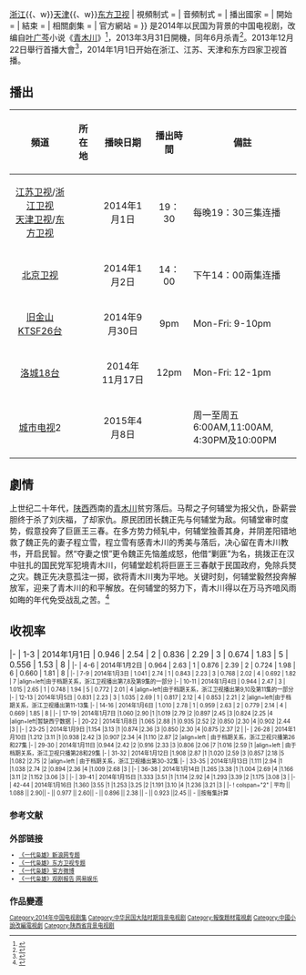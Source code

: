 {{电视节目
| 名稱 = 一代枭雄
| 英文名稱 = ''Generation of Dignity''
| 原名 =
| 圖片 = [[File:一代枭雄.jpg|250px]]
| 圖說 = 
| 分類 = 年代、传奇
| 原創者 = [[叶广芩|叶广芩]]《青木川》
| 編劇 = 史梦甄
| 導演 = 余丁
| 演出 = [[孙红雷|孙红雷]]、[[巍子|巍子]]、[[陈数|陈数]]、[[陈祉希|陈祉希]]、[[郭珍霓|郭珍霓]]
| 配音 = 
| 旁白 = 
| 主題曲 =
| 片尾曲 =
| 配乐 = [[刘隽皓|刘隽皓]]、李军 [音乐监制]
| 國家 = {{CHN}}
| 語言 = [[普通话|普通话]]
| 季數 = 
| 原集數 = 44
| 每集列表 = 
| 製片人 = 马思竑
| 出品人 = 杨震华、马振海、丁芯
| 监制= 卜宇、万克、杨文红、<br>夏陈安、覃信刚、麻宝洲、<br>景志刚、孔令泉、赵树清 等
| 執行製作 = 孙镮
| 制作公司 = 思宏工作室、上海新文化传媒
| 拍攝地 = 
| 摄影 = 谢泽
| 每集長 = 
| 电视网 = [[江苏卫视|江苏]]{{、w}}[[浙江卫视|浙江]]{{、w}}[[天津卫视|天津]]{{、w}}[[东方卫视|东方卫视]]
| 視頻制式 =
| 音頻制式 =
| 播出國家 = {{CHN}}
| 開始 = {{start date|2014|1|1}}
| 結束 = {{end date|2014|1|16}}
| 相關劇集 =
| 官方網站 =
}}
{{engname|《一代枭雄》|Generation of Dignity}} 是2014年以民国为背景的中国电视剧，改编自[[叶广芩|叶广芩]]小说《[[青木川|青木川]]》<ref>{{Cite web |url=http://www.cssn.cn/wx/wx_whsd/201401/t20140112_941481.shtml |title=叶广芩小说《青木川》改编电视剧《一代枭雄》成开年大戏 |accessdate=2014-01-13 |archive-date=2014-01-13 |archive-url=https://web.archive.org/web/20140113131833/http://www.cssn.cn/wx/wx_whsd/201401/t20140112_941481.shtml |dead-url=no }}</ref>，2013年3月31日開機，同年6月杀青<ref>{{Cite web |url=http://news.xinhuanet.com/ent/2013-05/14/c_124708662.htm |title=陈数《一代枭雄》造型曝光 剧中成孙红雷"女神" |access-date=2013-10-27 |archive-date=2013-11-16 |archive-url=https://web.archive.org/web/20131116084951/http://news.xinhuanet.com/ent/2013-05/14/c_124708662.htm |dead-url=no }}</ref>。2013年12月22日舉行首播大會<ref>{{Cite web |url=http://ent.qq.com/a/20131224/000051.htm#p=4 |title=《一代枭雄》孙红雷炮轰无良资方 自爆曾被坑过 |access-date=2013-12-23 |archive-date=2020-11-06 |archive-url=https://web.archive.org/web/20201106170901/https://ent.qq.com/a/20131224/000051.htm#p=4 |dead-url=no }}</ref>，2014年1月1日开始在浙江、江苏、天津和东方四家卫视首播。

== 播出 ==
{| class="wikitable" width="65%"
|- 
!頻道||所在地||播映日期||播出時間||備註
|-
|<center>[[江苏卫视|江苏卫视]]/[[浙江卫视|浙江卫视]]<br>[[天津卫视|天津卫视]]/[[东方卫视|东方卫视]]||<center>{{CHN}}||<center>2014年1月1日||<center>19：30||每晚19：30三集连播
|-
|<center>[[北京卫视|北京卫视]]||<center>{{CHN}}||<center>2014年1月2日||<center>14：00||下午14：00兩集连播
|-
|<center>[[KTSF|旧金山 KTSF26台]]||<center>{{USA}}||<center>2014年9月30日||<center> 9pm||Mon-Fri: 9-10pm
|-
|<center>[[KSCI|洛城18台]]||<center>{{USA}}||<center>2014年11月17日 ||<center> 12pm||Mon-Fri: 12-1pm
|-
|<center>[[城市电视|城市电视]]2||<center>{{CAN}}||<center>2015年4月8日|| ||周一至周五6:00AM,11:00AM,<br>4:30PM及10:00PM
|}

== 劇情 ==
上世纪二十年代，[[陕西|陕西]]西南的[[青木川|青木川]]贫穷落后。马帮之子何辅堂为报父仇，卧薪尝胆终于杀了刘庆福，了却家仇。原民团团长魏正先与何辅堂为敌。何辅堂审时度势，假意投奔了巨匪王三春。在多方势力倾轧中，何辅堂独善其身，并阴差阳错地救了魏正先的妻子程立雪，程立雪有感青木川的秀美与落后，决心留在青木川教书，开启民智。然“夺妻之恨”更令魏正先恼羞成怒，他借“剿匪”为名，挑拨正在汉中驻扎的国民党军犯境青木川，何辅堂趁机将巨匪王三春献于民国政府，免除兵燹之灾。魏正先决意孤注一掷，欲将青木川夷为平地。关键时刻，何辅堂毅然投奔解放军，迎来了青木川的和平解放。在何辅堂的努力下，青木川得以在万马齐喑风雨如晦的年代免受战乱之苦。<ref>{{Cite web |url=http://tv.sohu.com/s2013/ydxx/ |title=一代枭雄剧情介绍 |access-date=2014-01-16 |archive-date=2021-05-18 |archive-url=https://web.archive.org/web/20210518185401/https://tv.sohu.com/s2013/ydxx/ |dead-url=no }}</ref>

== 收视率 ==
{{收视率表格
| 收视地区 = {{CHN}}
| 表格宽度 = 100%
| 标题字体颜色 = black
| 多频道 = yes <!-- 最多支持4个频道的收视信息 -->
| 频道 = 浙江卫视
| 频道1 = 天津卫视
| 频道2 = 东方卫视
| 频道3 = 江苏卫视
| 首播 = yes
| 数据来源 = CSM50
| num_column = 15 <!-- 第一行所占列数 -->
| num_row = 2 <!-- “集数”和“播出日期”所合并的行数，此处固定为2 -->
| 备注 = yes <!-- 如果不写no则默认为有备注 -->
| 备注宽度 = 30%
}}
|-
| 1-3
| 2014年1月1日
| 0.946
| 2.54
| 2
| 0.836
| 2.29
| 3
| 0.674
| 1.83
| 5
| 0.556
| 1.53
| 8
|<small>
|-
| 4-6
| 2014年1月2日
| 0.964
| 2.63
| 1
| 0.876
| 2.39
| 2
| 0.724
| 1.98
| 6
| 0.660
| 1.81
| 8
|<small>
|-
| 7-9
| 2014年1月3日
| 1.041
| 2.74
| 1
| 0.843
| 2.23
| 3
| 0.768
| 2.02
| 4
| 0.692
| 1.82
| 7
|align=left|由于档期关系，浙江卫视播出第7,8及第9集的一部分
|-
| 10-11
| 2014年1月4日
| 0.944
| 2.47
| 3
| 1.015
| 2.65
| 1
| 0.748
| 1.94
| 5
| 0.772
| 2.01
| 4
|align=left|由于档期关系，浙江卫视播出第9,10及第11集的一部分
|-
| 12-13
| 2014年1月5日
| 0.831
| 2.23
| 3
| 1.035
| 2.69
| 1
| 0.817
| 2.12
| 4
| 0.853
| 2.21
| 2
|align=left|由于档期关系，浙江卫视播出第11-13集
|-
| 14-16
| 2014年1月6日
| 1.010
| 2.78
| 1 
| 0.959
| 2.63
| 2
| 0.779
| 2.14
| 4
| 0.669
| 1.85
| 8
|
|-
| 17-19
| 2014年1月7日
|1.060
|2.90
|1
|1.019
|2.79
|2
|0.897
|2.45
|3
|0.824
|2.25
|4
|align=left|暂缺西宁数据
|-
| 20-22
| 2014年1月8日
|1.065
|2.88
|1
|0.935
|2.52
|2
|0.850
|2.30
|4
|0.902
|2.44
|3
|
|-
| 23-25
| 2014年1月9日
|1.154
|3.13
|1
|0.874
|2.36
|3
|0.850
|2.30
|4
|0.875
|2.37
|2
|
|-
| 26-28
| 2014年1月10日
|1.212
|3.11
|1
|0.938
|2.42
|3
|0.907
|2.34
|4
|1.110
|2.87
|2
|align=left | 由于档期关系，浙江卫视只播第26和27集
|-
| 29-30
| 2014年1月11日
|0.944
|2.42
|2
|0.916
|2.33
|3
|0.806
|2.06
|7
|1.016
|2.59
|1
|align=left | 由于档期关系，浙江卫视只播第28和29集
|-
| 31-32
| 2014年1月12日
|1.908
|2.87
|1
|1.020
|2.59
|3
|0.857
|2.18
|5
|1.082
|2.75
|2
|align=left | 由于档期关系，浙江卫视播出第30-32集
|-
| 33-35
| 2014年1月13日
|1.111
|2.94
|1
|1.038
|2.74
|2
|0.894
|2.36
|4
|1.009
|2.68
|3
|
|-
| 36-38
| 2014年1月14日
|1.265
|3.38
|1
|1.004
|2.69
|4
|1.166
|3.11
|2
|1.152
|3.06
|3
|
|-
| 39-41
| 2014年1月15日
|1.333
|3.51
|1
|1.114
|2.92
|4
|1.293
|3.39
|2
|1.175
|3.08
|3
|
|-
| 42-44
| 2014年1月16日
|1.360
|3.55
|1
|1.253
|3.25
|2
|1.191
|3.10
|4
|1.236
|3.21
|3
|
|-
! colspan="2" | 平均{{ref|ave|[注4]}} || 1.088 || 2.90|| - || 0.977 || 2.60|| - || 0.896 || 2.38 || - || 0.923 ||2.45 || - ||按每集計算 
{{收视率表格/End
|同时段节目 = 
#* [[安徽卫视|安徽卫视]]《[[利箭纵横|利箭纵横]]》(与[[贵州卫视|贵州]]、[[黑龙江卫视|黑龙江]]、[[重庆卫视|重庆卫视]]联播)
#* [[湖南卫视|湖南卫视]]《[[天龙八部_(2013年电视剧)|天龙八部]]》 与 《[[毛泽东_(电视剧)|毛泽东]]》
#* [[四川卫视|四川卫视]]《[[壮士出川|壮士出川]]》
#* [[北京卫视|北京卫视]]《[[无贼|无贼]]》(与[[湖北卫视|湖北]]、[[江西卫视|江西卫视]]联播)/《[[男媒婆|男媒婆]]》
| CSM = yes
|其他备注 = #收视排名不含央视。
#{{note|ave}} 可能并非CSM50的收视率取平均值。
}}

== 参考文献 ==
{{reflist}}

== 外部链接 ==
*[http://ent.sina.com.cn/f/v/ydxx/   《一代枭雄》新浪网专题] {{Wayback|url=http://ent.sina.com.cn/f/v/ydxx/ |date=20201103130207 }}
*[https://web.archive.org/web/20140107162149/http://www.dragontv.cn/dramas/2013-12-13/96a3df13f7f21cdb681d6ac1d511efc7.html  《一代枭雄》东方卫视专题]
*[http://weibo.com/dsjyidaixiaoxiong   《一代枭雄》官方微博] {{Wayback|url=http://weibo.com/dsjyidaixiaoxiong |date=20160218192343 }}
*[http://ent.163.com/14/0109/13/9I5C9J1M00034R94.html   《一代枭雄》观剧报告 网易娱乐] {{Wayback|url=http://ent.163.com/14/0109/13/9I5C9J1M00034R94.html |date=20210302014412 }}

== 作品變遷 ==
{{電視節目的變遷
|電視台= {{CHN}} [[江苏卫视|江苏卫视]]
|播放檔次= 幸福剧场 周一至周五19:30-22:00三集 周六、周日19:30-21:10二集
|節目名稱= 一代枭雄<br>（2014.01.01 - 2014.01.16）
|上一節目=[[幸福媳妇成长记|幸福媳妇成长记]]<br>（2013.12.15 - 2013.12.31）
|下一節目= [[与狼共舞2|与狼共舞2]] <br />（2014.01.17 - 2014.02.02）
|2電視台= {{CHN}} [[浙江卫视|浙江卫视]]
|2播放檔次= [[中国蓝剧场|中国蓝剧场]] 周日至周四19:30-22:00三集 周五、周六19:30-21:00二集
|2節目名稱='''一代枭雄'''<br>（2014.01.01－2014.01.16）
|2上一節目=[[恋爱的那点事儿|恋爱的那点事儿]]<br>（2013.12.23－2013.12.31）
|2下一節目=[[天龍八部_(2013年電視劇)|天龍八部]]<br>（2014.01.17－2014.01.31）
|3電視台={{CHN}} [[东方卫视|东方卫视]] 
|3播放檔次= 梦想剧场 周一至周五19:30-22:00三集 周六、周日19:30-21:10二集
|3上一節目=  [[零下三十八度|零下三十八度]]<br />（2013.12.15 - 2013.12.31）
|3節目名稱= '''一代枭雄'''<br />（2014.01.01 - 2014.01.16）
|3下一節目= [[爱情公寓4|爱情公寓4]]<br />（2014.01.17 - 2014.01.28）
|4電視台={{CHN}} [[天津卫视|天津卫视]] 
|4播放檔次= 快乐生活剧场 周一至周五19:30-22:00三集 周六、周日19:30-21:10二集
|4上一節目=  [[独狼|独狼]]
|4節目名稱= '''一代枭雄'''<br />（2014.01.01 - 2014.01.16）
|4下一節目= [[战火兵魂|战火兵魂]]
}}
{{電視節目的變遷
|電視台= {{USA}} [[KTSF|旧金山 KTSF26台]]
|播放檔次= 周一至周五21:00-22:00一集
|節目名稱= 一代枭雄<br>（2014.09.30－12.01）
|上一節目=[[宫锁连城|宫锁连城]]<br>（2014.07.29－2014.09.29）
|下一節目=[[妹妹_(電視劇)|妹妹]]<br>（2014.12.02－2015.01.01）
}}
{{2014年中國大陸古裝/民初電視劇}}
{{江苏卫视电视剧}}
{{浙江卫视电视剧}}
{{东方卫视电视剧}}

{{DEFAULTSORT:Y一}}
[[Category:2014年中国电视剧集|Category:2014年中国电视剧集]]
[[Category:中华民国大陆时期背景电视剧|Category:中华民国大陆时期背景电视剧]]
[[Category:報復題材電視劇|Category:報復題材電視劇]]
[[Category:中國小說改編電視劇|Category:中國小說改編電視劇]]
[[Category:陕西省背景电视剧|Category:陕西省背景电视剧]]